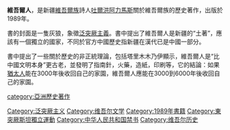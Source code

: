 {{expand|time=2015-09-27T10:57:14+00:00}}
{{unreferenced|time=2015-09-27T10:57:14+00:00}}
'''維吾爾人'''，是新疆[[維吾爾族|維吾爾族]]詩人[[吐爾洪阿力馬斯|吐爾洪阿力馬斯]]關於維吾爾族的歷史著作，出版於1989年。

書的封面是一隻灰狼，象徵[[泛突厥主義|泛突厥主義]]。書中提出了維吾爾人是新疆的“土著”，應該有一個獨立的國家，不同於官方中國歷史指新疆在漢代已是中國一部分。

書中提出了一些關於歷史的非正統理論，包括塔里木木乃伊顯示，維吾爾人是“比中國文明本身”更古老，並發明了指南針，火藥，造紙，印刷等，它的結論：如果[[猶太人|猶太人]]能在3000年後收回自己的家園，維吾爾人應能在3000到6000年後收回自己的家園。

[[category:亞洲歷史著作|category:亞洲歷史著作]]
[[Category:泛突厥主义|Category:泛突厥主义]]
[[Category:维吾尔文学|Category:维吾尔文学]]
[[Category:1989年書籍|Category:1989年書籍]]
[[Category:東突厥斯坦獨立運動|Category:東突厥斯坦獨立運動]]
[[Category:中华人民共和国禁书|Category:中华人民共和国禁书]]
[[Category:维吾尔历史|Category:维吾尔历史]]
